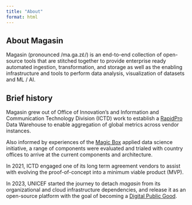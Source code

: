 ```yaml
---
title: "About"
format: html
---
```


## About Magasin

Magasin (pronounced /ma.ɡa.zɛ̃/) is an end-to-end collection of open-source tools that are stitched together to provide enterprise ready automated ingestion, transformation, and storage as well as the enabling infrastructure and tools to perform data analysis, visualization of datasets and ML / AI.



## Brief history 

Magasin grew out of Office of Innovation's and Information and Communication Technology Division (ICTD) work to establish a [RapidPro](https://www.rapidpro.io) Data Warehouse to enable aggregation of global metrics across vendor instances.

Also informed by experiences of the [Magic Box](https://www.unicef.org/innovation/Magicbox) applied data science initiative, a range of components were evaluated and trialed with country offices to arrive at the current components and architecture.

In 2021, ICTD engaged one of its long term agreement vendors to assist with evolving the proof-of-concept into a minimum viable product (MVP).

In 2023, UNICEF started the journey to detach _magasin_ from its organizational and cloud infrastructure dependencies, and release it as an open-source platform with the goal of becoming a [Digital Public Good](https://digitalpublicgoods.net/digital-public-goods/).





